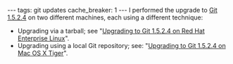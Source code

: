 ---
tags: git updates
cache_breaker: 1
---
I performed the upgrade to [[Git 1.5.2.4]] on two different machines, each using a different technique:

* Upgrading via a tarball; see "[[Upgrading to Git 1.5.2.4 on Red Hat Enterprise Linux]]".
* Upgrading using a local Git repository; see: "[[Upgrading to Git 1.5.2.4 on Mac OS X Tiger]]".
